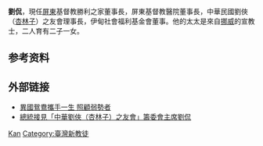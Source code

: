{{Otheruses|劉侃}}
'''劉侃'''，現任[[屏東市|屏東]]基督教勝利之家董事長，屏東基督教醫院董事長，中華民國劉俠（[[杏林子|杏林子]]）之友會理事長，伊甸社會福利基金會董事。他的太太是來自[[挪威|挪威]]的宣教士，二人育有二子一女。



== 参考资料 ==
{{reflist}}

== 外部链接 ==
* [https://web.archive.org/web/20130301050854/http://www.libertytimes.com.tw/2007/new/oct/3/today-so17.htm 異國鴛鴦攜手一生 照顧弱勢者]
* [http://www.president.gov.tw/Default.aspx?tabid=131&itemid=8647&rmid=514 總統接見「中華劉俠（杏林子）之友會」籌委會主席劉侃]

{{Authority control}}
{{DEFAULTSORT:Liu刘}}
[[Category:刘姓|Kan]]
[[Category:臺灣新教徒|Category:臺灣新教徒]]
